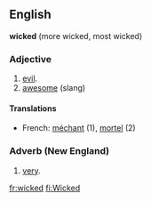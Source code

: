 ==English==
'''wicked''' (more wicked, most wicked)

===Adjective=== 
#[[evil]].
#[[awesome]] (slang)

====Translations====
*French: [[méchant]] (1), [[mortel]] (2)

===Adverb (New England)===
#[[very]].

[[fr:wicked]]
[[fi:Wicked]]